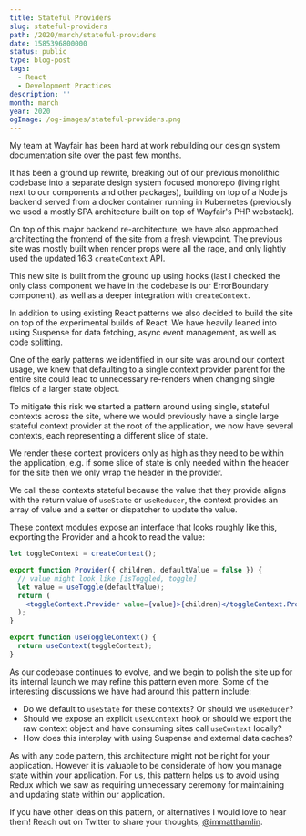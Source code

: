 ```yaml
---
title: Stateful Providers
slug: stateful-providers
path: /2020/march/stateful-providers
date: 1585396800000
status: public
type: blog-post
tags:
  - React
  - Development Practices
description: ''
month: march
year: 2020
ogImage: /og-images/stateful-providers.png
---
```




My team at Wayfair has been hard at work rebuilding our design system
documentation site over the past few months.

It has been a ground up rewrite, breaking out of our previous monolithic
codebase into a separate design system focused monorepo (living right next to
our components and other packages), building on top of a Node.js backend served
from a docker container running in Kubernetes (previously we used a mostly SPA
architecture built on top of Wayfair's PHP webstack).

On top of this major backend re-architecture, we have also approached
architecting the frontend of the site from a fresh viewpoint. The previous site
was mostly built when render props were all the rage, and only lightly used the
updated 16.3 `createContext` API.

This new site is built from the ground up using hooks (last I checked the only
class component we have in the codebase is our ErrorBoundary component), as well
as a deeper integration with `createContext`.

In addition to using existing React patterns we also decided to build the site
on top of the experimental builds of React. We have heavily leaned into using
Suspense for data fetching, async event management, as well as code splitting.

One of the early patterns we identified in our site was around our context
usage, we knew that defaulting to a single context provider parent for the
entire site could lead to unnecessary re-renders when changing single fields of
a larger state object.

To mitigate this risk we started a pattern around using single, stateful
contexts across the site, where we would previously have a single large stateful
context provider at the root of the application, we now have several contexts,
each representing a different slice of state.

We render these context providers only as high as they need to be within the
application, e.g. if some slice of state is only needed within the header for
the site then we only wrap the header in the provider.

We call these contexts stateful because the value that they provide aligns with
the return value of `useState` or `useReducer`, the context provides an array of
value and a setter or dispatcher to update the value.

These context modules expose an interface that looks roughly like this,
exporting the Provider and a hook to read the value:

```jsx
let toggleContext = createContext();

export function Provider({ children, defaultValue = false }) {
  // value might look like [isToggled, toggle]
  let value = useToggle(defaultValue);
  return (
    <toggleContext.Provider value={value}>{children}</toggleContext.Provider>
  );
}

export function useToggleContext() {
  return useContext(toggleContext);
}
```

As our codebase continues to evolve, and we begin to polish the site up for its
internal launch we may refine this pattern even more. Some of the interesting
discussions we have had around this pattern include:

- Do we default to `useState` for these contexts? Or should we `useReducer`?
- Should we expose an explicit `useXContext` hook or should we export the raw
  context object and have consuming sites call `useContext` locally?
- How does this interplay with using Suspense and external data caches?

As with any code pattern, this architecture might not be right for your
application. However it is valuable to be considerate of how you manage state
within your application. For us, this pattern helps us to avoid using Redux
which we saw as requiring unnecessary ceremony for maintaining and updating
state within our application.

If you have other ideas on this pattern, or alternatives I would love to hear
them! Reach out on Twitter to share your thoughts,
[@immatthamlin](https://twitter.com/immatthamlin).

